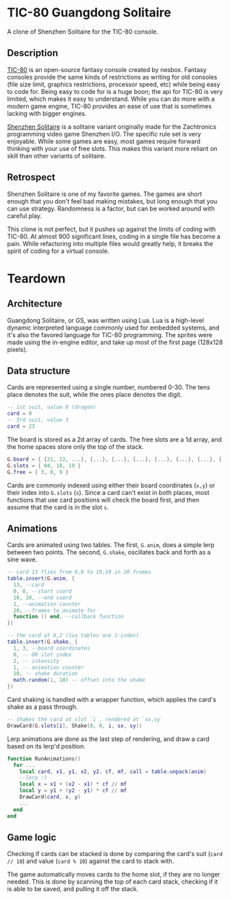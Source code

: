 # TIC-80 Guangdong Solitaire

A clone of Shenzhen Solitaire for the TIC-80 console.

## Description

[TIC-80](https://tic80.com/) is an open-source fantasy console created by nesbox. Fantasy consoles provide the same kinds of restrictions as writing for old consoles (file size limit, graphics restrictions, processor speed, etc) while being easy to code for. Being easy to code for is a huge boon; the api for TIC-80 is very limited, which makes it easy to understand. While you can do more with a modern game engine, TIC-80 provides an ease of use that is sometimes lacking with bigger engines.

[Shenzhen Solitaire](https://store.steampowered.com/app/570490/SHENZHEN_SOLITAIRE/) is a solitaire variant originally made for the Zachtronics programming video game Shenzhen I/O. The specific rule set is very enjoyable. While some games are easy, most games require forward thinking with your use of free slots. This makes this variant more reliant on skill than other variants of solitaire.

## Retrospect

Shenzhen Solitaire is one of my favorite games. The games are short enough that you don't feel bad making mistakes, but long enough that you can use strategy. Randomness is a factor, but can be worked around with careful play.

This clone is not perfect, but it pushes up against the limits of coding with TIC-80. At almost 900 significant lines, coding in a single file has become a pain. While refactoring into multiple files would greatly help, it breaks the spirit of coding for a virtual console.

# Teardown

## Architecture

Guangdong Solitaire, or GS, was written using Lua. Lua is a high-level dynamic interpreted language commonly used for embedded systems, and it's also the favored language for TIC-80 programming. The sprites were made using the in-engine editor, and take up most of the first page (128x128 pixels).

## Data structure

Cards are represented using a single number, numbered 0-30. The tens place denotes the suit, while the ones place denotes the digit.

```lua
-- 1st suit, value 0 (dragon)
card = 0
-- 3rd suit, value 3
card = 23
```

The board is stored as a 2d array of cards. The free slots are a 1d array, and the home spaces store only the top of the stack.

```lua
G.board = { {21, 22, ...}, {...}, {...}, {...}, {...}, {...}, {...}, {...} }
G.slots = { 04, 18, 19 }
G.free = { 3, 0, 9 }
```

Cards are commonly indexed using either their board coordinates (`x,y`) or their index into `G.slots` (`s`). Since a card can't exist in both places, most functions that use card positions will check the board first, and then assume that the card is in the slot `s`.

## Animations

Cards are animated using two tables. The first, `G.anim`, does a simple lerp between two points. The second, `G.shake`, oscillates back and forth as a sine wave.

```lua
-- card 13 flies from 0,0 to 10,10 in 20 frames
table.insert(G.anim, {
  13, --card
  0, 0, --start coord
  10, 10, --end coord
  1, --animation counter
  20, --frames to animate for
  function () end, --callback function
})

-- the card at 0,2 (lua tables are 1-index)
table.insert(G.shake, {
  1, 3, --board coordinates
  0, -- OR slot index
  2, -- intensity
  1, -- animation counter
  10, -- shake duration
  math.random(1, 10) -- offset into the shake
})
```

Card shaking is handled with a wrapper function, which applies the card's shake as a pass through.

```lua
-- shakes the card at slot `i`, rendered at `sx,sy`
DrawCard(G.slots[i], Shake(0, 0, i, sx, sy))
```

Lerp animations are done as the last step of rendering, and draw a card based on its lerp'd position.

```lua
function RunAnimations()
  for ...
    local card, x1, y1, x2, y2, cf, mf, call = table.unpack(anim)
    --lerp :)
    local x = x1 + (x2 - x1) * cf // mf
    local y = y1 + (y2 - y1) * cf // mf
    DrawCard(card, x, y)
    ...
  end
end
```

## Game logic

Checking if cards can be stacked is done by comparing the card's suit (`card // 10`) and value (`card % 10`) against the card to stack with.

The game automatically moves cards to the home slot, if they are no longer needed. This is done by scanning the top of each card stack, checking if it is able to be saved, and pulling it off the stack.
